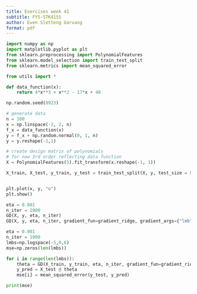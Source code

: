 ```yaml
---
title: Exercises week 41
subtitle: FYS-STK4155
author: Even Sletteng Garvang
format: pdf
---
```



```python
import numpy as np
import matplotlib.pyplot as plt
from sklearn.preprocessing import PolynomialFeatures
from sklearn.model_selection import train_test_split
from sklearn.metrics import mean_squared_error

from utils import *
```

```python
def data_function(x):
    return 4*x**3 + x**2 - 17*x + 48

np.random.seed(8923)

# generate data
n = 100
x = np.linspace(-2, 2, n)
f_x = data_function(x)
y = f_x + np.random.normal(0, 1, n)
y = y.reshape(-1,1)

# create design matrix of polynomials
# for now 3rd order reflecting data function
X = PolynomialFeatures(5).fit_transform(x.reshape(-1, 1))

X_train, X_test, y_train, y_test = train_test_split(X, y, test_size = 0.2)


plt.plot(x, y, "o")
plt.show()
```

```python
eta = 0.001
n_iter = 1000
GD(X, y, eta, n_iter)
GD(X, y, eta, n_iter, gradient_fun=gradient_ridge, gradient_args={"lmb":0.1})
```


```python
eta = 0.001
n_iter = 1000
lmbs=np.logspace(-5,0,6)
mse=np.zeros(len(lmbs))

for i in range(len(lmbs)):
    theta = GD(X_train, y_train, eta, n_iter, gradient_fun=gradient_ridge, gradient_args={"lmb":lmbs[i]})
    y_pred = X_test @ theta
    mse[i] = mean_squared_error(y_test, y_pred)

print(mse)
    

```